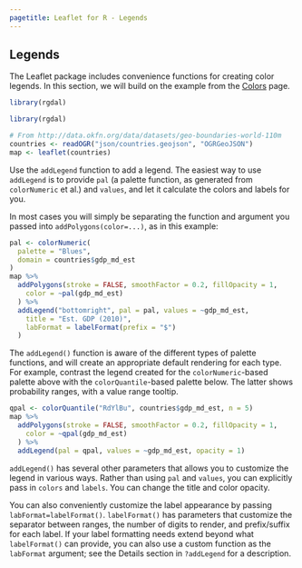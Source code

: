 ```yaml
---
pagetitle: Leaflet for R - Legends
---
```


## Legends

The Leaflet package includes convenience functions for creating color legends. In this section, we will build on the example from the [Colors](colors.html) page.

```r
library(rgdal)
```
```r
library(rgdal)

# From http://data.okfn.org/data/datasets/geo-boundaries-world-110m
countries <- readOGR("json/countries.geojson", "OGRGeoJSON")
map <- leaflet(countries)
```

Use the `addLegend` function to add a legend. The easiest way to use `addLegend` is to provide `pal` (a palette function, as generated from `colorNumeric` et al.) and `values`, and let it calculate the colors and labels for you.

In most cases you will simply be separating the function and argument you passed into `addPolygons(color=...)`, as in this example:

```r
pal <- colorNumeric(
  palette = "Blues",
  domain = countries$gdp_md_est
)
map %>%
  addPolygons(stroke = FALSE, smoothFactor = 0.2, fillOpacity = 1,
    color = ~pal(gdp_md_est)
  ) %>%
  addLegend("bottomright", pal = pal, values = ~gdp_md_est,
    title = "Est. GDP (2010)",
    labFormat = labelFormat(prefix = "$")
  )
```

The `addLegend()` function is aware of the different types of palette functions, and will create an appropriate default rendering for each type. For example, contrast the legend created for the `colorNumeric`-based palette above with the `colorQuantile`-based palette below. The latter shows probability ranges, with a value range tooltip.

```r
qpal <- colorQuantile("RdYlBu", countries$gdp_md_est, n = 5)
map %>%
  addPolygons(stroke = FALSE, smoothFactor = 0.2, fillOpacity = 1,
    color = ~qpal(gdp_md_est)
  ) %>%
  addLegend(pal = qpal, values = ~gdp_md_est, opacity = 1)
```

`addLegend()` has several other parameters that allows you to customize the legend in various ways. Rather than using `pal` and `values`, you can explicitly pass in `colors` and `labels`. You can change the title and color opacity.

You can also conveniently customize the label appearance by passing `labFormat=labelFormat()`. `labelFormat()` has parameters that customize the separator between ranges, the number of digits to render, and prefix/suffix for each label. If your label formatting needs extend beyond what `labelFormat()` can provide, you can also use a custom function as the `labFormat` argument; see the Details section in `?addLegend` for a description.
